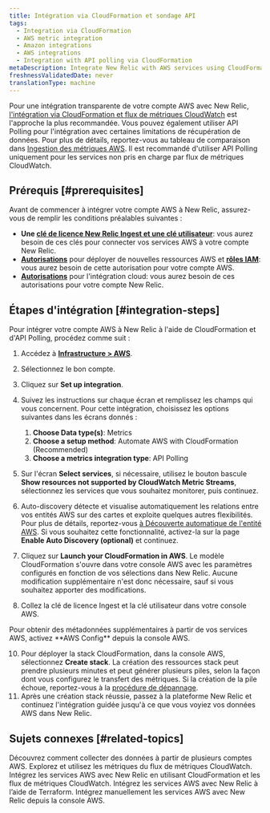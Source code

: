 ```yaml
---
title: Intégration via CloudFormation et sondage API
tags:
  - Integration via CloudFormation
  - AWS metric integration
  - Amazon integrations
  - AWS integrations
  - Integration with API polling via CloudFormation
metaDescription: Integrate New Relic with AWS services using CloudFormation templates to automate the setup of API polling for metrics ingestion.
freshnessValidatedDate: never
translationType: machine
---
```


Pour une intégration transparente de votre compte AWS avec New Relic, [l&apos;intégration via CloudFormation et flux de métriques CloudWatch](/docs/infrastructure/amazon-integrations/aws-integration-for-metrics/via-cloudformation) est l&apos;approche la plus recommandée. Vous pouvez également utiliser API Polling pour l&apos;intégration avec certaines limitations de récupération de données. Pour plus de détails, reportez-vous au tableau de comparaison dans [Ingestion des métriques AWS](/docs/infrastructure/amazon-integrations/get-started/introduction-aws-integrations/#aws-metrics-ingestion). Il est recommandé d&apos;utiliser API Polling uniquement pour les services non pris en charge par flux de métriques CloudWatch.

## Prérequis [#prerequisites]

Avant de commencer à intégrer votre compte AWS à New Relic, assurez-vous de remplir les conditions préalables suivantes :

* **Une [clé de licence New Relic Ingest et une clé utilisateur](https://one.newrelic.com/api-keys)**: vous aurez besoin de ces clés pour connecter vos services AWS à votre compte New Relic.
* **[Autorisations](https://docs.aws.amazon.com/ARG/latest/userguide/gettingstarted-prereqs-permissions.html)** pour déployer de nouvelles ressources AWS et **[rôles IAM](https://docs.aws.amazon.com/IAM/latest/UserGuide/id_roles.html)**: vous aurez besoin de cette autorisation pour votre compte AWS.
* **[Autorisations](/docs/accounts/accounts-billing/new-relic-one-user-management/user-permissions/#infrastructure)** pour l&apos;intégration cloud: vous aurez besoin de ces autorisations pour votre compte New Relic.

## Étapes d&apos;intégration [#integration-steps]

Pour intégrer votre compte AWS à New Relic à l&apos;aide de CloudFormation et d&apos;API Polling, procédez comme suit :

1. Accédez à [<DNT>**Infrastructure &gt; AWS**</DNT>](https://one.newrelic.com/infra/infrastructure/cloud-aws).

2. Sélectionnez le bon compte.

3. Cliquez sur <DNT>**Set up integration**</DNT>.

4. Suivez les instructions sur chaque écran et remplissez les champs qui vous concernent. Pour cette intégration, choisissez les options suivantes dans les écrans donnés :

   1. <DNT>**Choose Data type(s)**</DNT>: <DNT>Metrics</DNT>
   2. <DNT>**Choose a setup method**</DNT>: <DNT>Automate AWS with CloudFormation (Recommended)</DNT>
   3. <DNT>**Choose a metrics integration type**</DNT>: <DNT>API Polling</DNT>

5. Sur l&apos;écran <DNT>**Select services**</DNT>, si nécessaire, utilisez le bouton bascule <DNT>**Show resources not supported by CloudWatch Metric Streams**</DNT>, sélectionnez les services que vous souhaitez monitorer, puis continuez.

6. <DNT>Auto-discovery</DNT> détecte et visualise automatiquement les relations entre vos entités AWS sur des cartes et exploite quelques autres flexibilités. Pour plus de détails, reportez-vous [à Découverte automatique de l&apos;entité AWS](/docs/infrastructure/amazon-integrations/connect/set-up-auto-discovery-of-aws-entities/). Si vous souhaitez cette fonctionnalité, activez-la sur la page <DNT>**Enable Auto Discovery (optional)**</DNT> et continuez.

7. Cliquez sur <DNT>**Launch your CloudFormation in AWS**</DNT>. Le modèle CloudFormation s&apos;ouvre dans votre console AWS avec les paramètres configurés en fonction de vos sélections dans New Relic. Aucune modification supplémentaire n&apos;est donc nécessaire, sauf si vous souhaitez apporter des modifications.

8. Collez la clé de licence Ingest et la clé utilisateur dans votre console AWS.

<Callout variant="tip">
  Pour obtenir des métadonnées supplémentaires à partir de vos services AWS, activez <DNT>**AWS Config**</DNT> depuis la console AWS.
</Callout>

10. Pour déployer la stack CloudFormation, dans la console AWS, sélectionnez <DNT>**Create stack**</DNT>. La création des ressources stack peut prendre plusieurs minutes et peut générer plusieurs piles, selon la façon dont vous configurez le transfert des métriques. Si la création de la pile échoue, reportez-vous à la [procédure de dépannage](https://docs.newrelic.com/docs/logs/troubleshooting/aws-log-integration-issues/stack-creation-fails/).
11. Après une création stack réussie, passez à la plateforme New Relic et continuez l&apos;intégration guidée jusqu&apos;à ce que vous voyiez vos données AWS dans New Relic.

## Sujets connexes [#related-topics]

<DocTiles>
  <DocTile title="Collecter des données à partir de plusieurs comptes AWS" path="/docs/infrastructure/amazon-integrations/manage-aws-data/aws-multi-account/">
    Découvrez comment collecter des données à partir de plusieurs comptes AWS.
  </DocTile>

  <DocTile title="Métriques d'intégration AWS" path="/docs/infrastructure/amazon-integrations/manage-aws-data/aws-integrations-metrics/">
    Explorez et utilisez les métriques du flux de métriques CloudWatch.
  </DocTile>

  <DocTile title="Intégration AWS via CloudFormation et CWMS" path="/docs/infrastructure/amazon-integrations/aws-integration-for-metrics/via-cloudformation-cwms">
    Intégrez les services AWS avec New Relic en utilisant CloudFormation et les flux de métriques CloudWatch.
  </DocTile>

  <DocTile title="Intégration AWS via Terraform" path="/docs/infrastructure/amazon-integrations/aws-integration-for-metrics/terraform">
    Intégrez les services AWS avec New Relic à l’aide de Terraform.
  </DocTile>

  <DocTile title="Intégration manuelle depuis la console AWS" path="/docs/infrastructure/amazon-integrations/aws-integration-for-metrics/manual">
    Intégrez manuellement les services AWS avec New Relic depuis la console AWS.
  </DocTile>
</DocTiles>